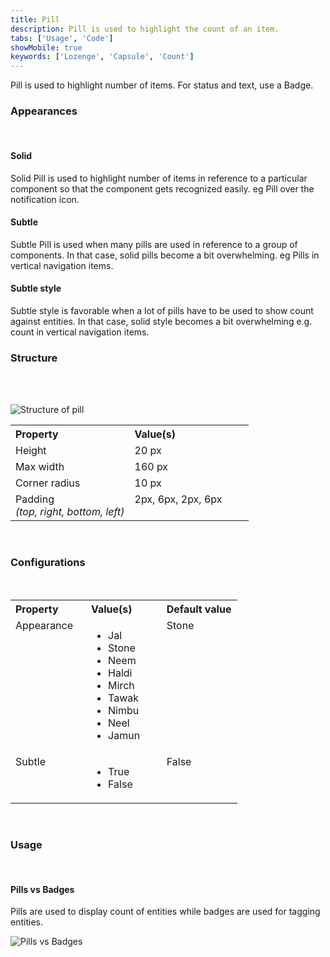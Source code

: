 ```yaml
---
title: Pill
description: Pill is used to highlight the count of an item.
tabs: ['Usage', 'Code']
showMobile: true
keywords: ['Lozenge', 'Capsule', 'Count']
---
```


Pill is used to highlight number of items. For status and text, use a Badge. 

### Appearances

<br/>

#### Solid

Solid Pill is used to highlight number of items in reference to a particular component so that the component gets recognized easily. eg Pill over the notification icon.

<Preview name='indicators-pills-alert--alert'/>

#### Subtle

Subtle Pill is used when many pills are used in reference to a group of components. In that case, solid pills become a bit overwhelming. eg Pills in vertical navigation items.

#### Subtle style
Subtle style is favorable when a lot of pills have to be used to show count against entities. In that case, solid style becomes a bit overwhelming e.g. count in vertical navigation items.
<Preview name='indicators-pills-subtle-alert--subtle-alert'/>
<br/>

### Structure
<br/>
<br/>

![Structure of pill](./images/pill-structure.png)
<br/>

<table style="width: 100%">
 <tbody>
   <tr>
     <th style="width:50%; text-align: left;">Property</th>
     <th style="width:50%; text-align: left;">Value(s)</th>
   </tr>
   <tr style="vertical-align: top">
      <td>Height</td>
      <td>20 px</td>
   </tr>
   <tr style="vertical-align: top">
      <td>Max width</td>
      <td>160 px</td>
   </tr>
   <tr style="vertical-align: top">
      <td>Corner radius</td>
      <td>10 px</td>
   </tr><tr style="vertical-align: top">
      <td>Padding<br/><em>(top, right, bottom, left)</em></td>
      <td>2px, 6px, 2px, 6px</td>
   </tr>
 </tbody>
</table>
<br/>

### Configurations

<br/>

<table style="width: 100%">
  <tbody>
    <tr>
      <th style="width:33%; text-align: left;">Property</th>
      <th style="width:33%; text-align: left;">Value(s)</th>
      <th style="width:33%; text-align: left;">Default value</th>
    </tr>
    <tr style="vertical-align: top">
      <td>Appearance</td>
      <td>
        <ul>
            <li>Jal</li>
            <li>Stone</li>
            <li>Neem</li>
            <li>Haldi</li>
            <li>Mirch</li>
            <li>Tawak</li>
            <li>Nimbu</li>
            <li>Neel</li>
            <li>Jamun</li>
        </ul>
      </td>
      <td>Stone</td>
    </tr>
    <tr style="vertical-align: top">
      <td>Subtle</td>
      <td>
          <ul>
              <li>True</li>
              <li>False</li>
          </ul>
      </td>
      <td>False</td>
    </tr>
  </tbody>
</table>
<br/>

### Usage

<br/>

#### Pills vs Badges

Pills are used to display count of entities while badges are used for tagging entities.

![Pills vs Badges](./images/pills-1.png)

<br/>
<br/>